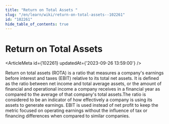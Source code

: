 ```yaml
---
title: "Return on Total Assets "
slug: "/en/learn/wiki/return-on-total-assets--102261"
id: "102261"
hide_table_of_contents: true
---
```



# Return on Total Assets 

<ArticleMeta id={102261} updatedAt={'2023-09-26 13:59:00'} />
<div className='border-solid border-b border-t-0 my-4 border-[var(--ifm-color-gray-300)]' />

Return on total assets (ROTA) is a ratio that measures a company's earnings before interest and taxes (EBIT) relative to its total net assets. It is defined as the ratio between net income and total average assets, or the amount of financial and operational income a company receives in a financial year as compared to the average of that company's total assets.The ratio is considered to be an indicator of how effectively a company is using its assets to generate earnings. EBIT is used instead of net profit to keep the metric focused on operating earnings without the influence of tax or financing differences when compared to similar companies.
